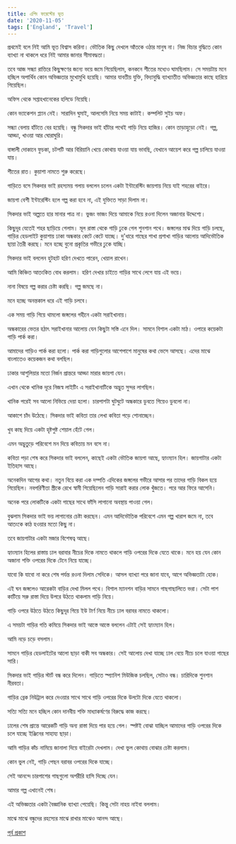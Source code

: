 ```yaml
---
title: এপিং ফরেস্টের ভূত 
date: '2020-11-05'
tags: ['England', 'Travel']
---
```


প্রথমেই বলে নিই আমি ভূত বিশ্বাস করিনা। ভৌতিক কিছু দেখলে আঁতকে ওঠার মানুষ না। নিজ বিচার বুদ্ধিতে কোন ব্যাখ্যা না থাকলে ধরে নিই আমার জানার সীমাবদ্ধতা।

তবে আজ সন্ধ্যা রাত্তিরে কিছুক্ষণের জন্যে ভয়ে জমে গিয়েছিলাম, কনকনে শীতের মধ্যেও ঘামছিলাম। সে সময়টায় মনে হচ্ছিল অপার্থিব কোন অভিজ্ঞতার মুখোমুখি হয়েছি। আমার যাবতীয় যুক্তি, বিদ্যাবুদ্ধি ব্যাখ্যাতীত অভিজ্ঞতার কাছে হারিয়ে গিয়েছিল।

অফিস থেকে সপ্তাহখানেকের হলিডে নিয়েছি। 

কোন ভ্যাকেশন প্ল্যান নেই। সারাদিন ঘুমাই, আলসেমি নিয়ে সময় কাটাই। কম্পলিট সুইচ অফ।

সন্ধ্যা বেলায় হাঁটতে বের হয়েছি। বন্ধু সিকদার ভাই হাঁটার পথেই গাড়ি নিয়ে হাজির। কোন তাড়াহুড়ো নেই। গল্প, আড্ডা, খাওয়া আর ঘোরাঘুরি।

বাঙ্গালী দোকানে ফুচকা, চটপটি আর বিরিয়ানি খেয়ে কোথায় যাওয়া যায় ভাবছি, যেখানে আয়েশ করে গল্প চালিয়ে যাওয়া যায়।

শীতের রাত। কুয়াশা নামতে শুরু করেছে।

গাড়িতে বসে সিকদার ভাই রহস্যময় গলায় বললেন চলেন একটা ইন্টারেস্টিং জায়গায় নিয়ে যাই শহরের বাইরে।

জায়গা বেশী ইন্টারেস্টিং হলে গল্প করা হবে না, এই যুক্তিতে সাড়া দিলাম না। 

সিকদার ভাই অল্পতে হার মানার পাত্র না। ভুজং ভাজং দিয়ে আমাকে নিয়ে রওনা দিলেন অজানার উদ্দেশ্যে।

কিছুদূর যেতেই শহর ছাড়িয়ে গেলাম। মূল রাস্তা থেকে গাড়ি ঢুকে গেল শুনশান পথে। জঙ্গলের মাঝ দিয়ে গাড়ি চলছে, গাড়ির হেডলাইট কুয়াশায় ঢাকা অন্ধকার কেটে কেটে যাচ্ছে। দু'ধারে গাছের শাখা প্রশাখা গাড়ির আলোয় আদিভৌতিক ছায়া তৈরী করছে। মনে হচ্ছে বুনো প্রকৃতির গভীরে ঢুকে যাচ্ছি।

সিকদার ভাই বললেন হুটহাট হরিণ দেখতে পারেন, খেয়াল রাখেন।

আমি কিঞ্চিত আতংকিত বোধ করলাম। হরিণ দেখার চাইতে গাড়ির সাথে লেগে যায় এই ভয়ে।

নানা বিষয়ে গল্প করার চেষ্টা করছি। গল্প জমছে না।

মনে হচ্ছে অনন্তকাল ধরে এই গাড়ি চলবে।

এক সময় গাড়ি গিয়ে থামলো জঙ্গলের গহীনে একটা সরাইখানায়।

অন্ধকারের ভেতর হঠাৎ সরাইখানার আলোয় যেন কিছুটা সস্তি এনে দিল। সামনে বিশাল একটা মাঠ। ওপারে কয়েকটা গাড়ি পার্ক করা।

আমাদের গাড়িও পার্ক করা হলো। পার্ক করা গাড়িগুলোর আশেপাশে মানুষের কথা ভেসে আসছে। এদের মাঝে বাংলাতেও কয়েকজন কথা বলছিল।

ঢাকার আশুলিয়ার মতো নির্জন প্রান্তরে আড্ডা মারার জায়গা যেন।

এখান থেকে খানিক দূরে নিজস্ব লাইটিং এ সরাইখানাটিকে অদ্ভুত সুন্দর লাগছিল।

খানিক পরেই সব আলো নিভিয়ে দেয়া হলো। চারপাশটা ঘুটঘুটে অন্ধকারে ডুবতে গিয়েও ডুবলো না। 

আকাশে চাঁদ উঠেছে। সিকদার ভাই কবিতা তার লেখা কবিতা পড়ে শোনাচ্ছেন।

খুব কাছ দিয়ে একটা হৃষ্টপুষ্ট শেয়াল হেঁটে গেল।

এমন অদ্ভুতুড়ে পরিবেশে মন দিয়ে কবিতায় মন বসে না।

কবিতা পড়া শেষ করে সিকদার ভাই বললেন, কাছেই একটা ভৌতিক জায়গা আছে, হ্যাংম্যান হিল। জায়গাটার একটা ইতিহাস আছে।

অনেকদিন আগের কথা। নতুন বিয়ে করা এক দম্পতি  এদিকের জঙ্গলের গভীরে আসার পর তাদের গাড়ি বিকল হয়ে গিয়েছিল। নবপরিণীতা স্ত্রীকে রেখে স্বামী গিয়েছিলেন গাড়ি সারাই করার লোক খুঁজতে। পরে আর ফিরে আসেনি।

অনেক পরে লোকটিকে একটা গাছের সাথে ফাঁসি লাগানো অবস্থায় পাওয়া গেল।

বুঝলাম সিকদার ভাই ভয় লাগানোর চেষ্টা করছেন। এমন আদিভৌতিক পরিবেশে এমন গল্প খারাপ জমে না, তবে আতংকে কাঠ হওয়ার মতো কিছু না।

তবে জায়গাটার একটা মজার বিশেষত্ব আছে।

হ্যাংম্যান হিলের রাস্তায় ঢাল বরাবার নীচের দিকে নামতে থাকলে গাড়ি ওপরের দিকে যেতে থাকে। মনে হয় যেন কোন অজানা শক্তি ওপরের দিকে টেনে নিয়ে যাচ্ছে।

যাবো কি যাবো না করে শেষ পর্যন্ত রওনা দিলাম সেদিকে। আসল ব্যাখ্যা পরে জানা যাবে, আগে অভিজ্ঞতাটা হোক।

এই ঘন জঙ্গলেও আরেকটা বাড়ির দেখা মিলল পথে। বিশাল ম্যানশন বাড়ির সামনে গাছগাছালিতে ভরা। সেটা পাশ কাটিয়ে সরু রাস্তা দিয়ে উপরে উঠতে থাকলাম গাড়ি নিয়ে। 

গাড়ি ওপরে উঠতে উঠতে কিছুদূর গিয়ে ইউ টার্ণ নিয়ে নীচে ঢাল বরাবর নামতে থাকলো।

এ সময়টা গাড়ির গতি কমিয়ে সিকদার ভাই আস্তে আস্তে বললেন এটাই সেই হ্যাংম্যান হিল।

আমি নড়ে চড়ে বসলাম।

সামনে গাড়ির হেডলাইটের আলো ছাড়া বাকী সব অন্ধকার। সেই আলোয় দেখা যাচ্ছে ঢাল বেয়ে নীচে চলে যাওয়া গাছের সারি।

সিকদার ভাই গাড়ির স্টার্ট বন্ধ করে দিলেন। গাড়িতে স্প্যানিশ মিউজিক চলছিল, সেটাও বন্ধ। চারিদিকে শুনশান নীরবতা।

গাড়ির ব্রেক নিউট্রাল করে দেওয়ার সাথে সাথে গাড়ি ওপরের দিকে উলটো দিকে যেতে থাকলো। 

সত্যি সত্যি মনে হচ্ছিল কোন দানবীয় শক্তি মাধ্যাকর্ষণের বিরুদ্ধে কাজ করছে।

ঢালের শেষ প্রান্তে আরেকটি গাড়ি অন্য রাস্তা দিয়ে পার হয়ে গেল। স্পষ্টই বোঝা যাচ্ছিল আমাদের গাড়ি ওপরের দিকে চলে যাচ্ছে ইঞ্জিনের সাহায্য ছাড়া।

আমি গাড়ির কাঁচ নামিয়ে জানালা দিয়ে বাইরেটা দেখলাম। দেখা ভুল কোথায় বোঝার চেষ্টা করলাম।

কোন ভুল নেই, গাড়ি পেছন বরাবর ওপরের দিকে যাচ্ছে।

সেই আনন্দে চারপাশের গাছগুলো অশরীরি হাসি দিচ্ছে যেন।

আমার গল্প এখানেই শেষ।

এই অভিজ্ঞতার একটা বৈজ্ঞানিক ব্যাখ্যা পেয়েছি। কিন্তু সেটা নাহয় নাইবা বললাম।

মাঝে মাঝে বন্ধুদের রহস্যের মাঝে রাখার মাঝেও আনন্দ আছে।

[পূর্ব প্রকাশ](https://www.facebook.com/ashraful.alam/posts/10157184578840583)